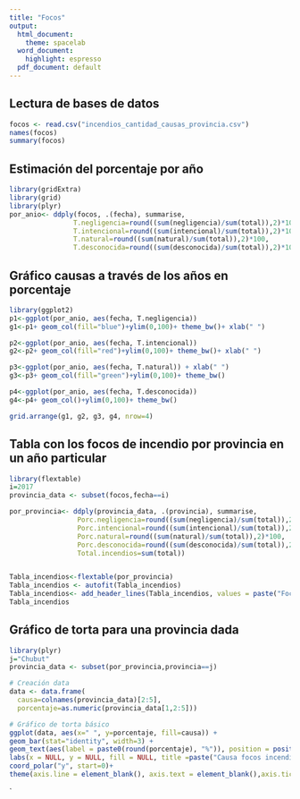 ```yaml
---
title: "Focos"
output:
  html_document: 
    theme: spacelab
  word_document: 
    highlight: espresso
  pdf_document: default
---
```


## Lectura de bases de datos


```r

focos <- read.csv("incendios_cantidad_causas_provincia.csv")
names(focos)
summary(focos)
```

## Estimación del porcentaje por año

```r
library(gridExtra)
library(grid)
library(plyr)
por_anio<- ddply(focos, .(fecha), summarise, 
                T.negligencia=round((sum(negligencia)/sum(total)),2)*100, 
                T.intencional=round((sum(intencional)/sum(total)),2)*100,
                T.natural=round((sum(natural)/sum(total)),2)*100,
                T.desconocida=round((sum(desconocida)/sum(total)),2)*100)
```

## Gráfico causas a través de los años en porcentaje

```r
library(ggplot2)
p1<-ggplot(por_anio, aes(fecha, T.negligencia)) 
g1<-p1+ geom_col(fill="blue")+ylim(0,100)+ theme_bw()+ xlab(" ")

p2<-ggplot(por_anio, aes(fecha, T.intencional)) 
g2<-p2+ geom_col(fill="red")+ylim(0,100)+ theme_bw()+ xlab(" ")

p3<-ggplot(por_anio, aes(fecha, T.natural)) + xlab(" ")
g3<-p3+ geom_col(fill="green")+ylim(0,100)+ theme_bw()

p4<-ggplot(por_anio, aes(fecha, T.desconocida)) 
g4<-p4+ geom_col()+ylim(0,100)+ theme_bw()

grid.arrange(g1, g2, g3, g4, nrow=4)

```

## Tabla con los focos de incendio por provincia en un año particular

```r
library(flextable)
i=2017
provincia_data <- subset(focos,fecha==i)

por_provincia<- ddply(provincia_data, .(provincia), summarise, 
                 Porc.negligencia=round((sum(negligencia)/sum(total)),2)*100, 
                 Porc.intencional=round((sum(intencional)/sum(total)),2)*100,
                 Porc.natural=round((sum(natural)/sum(total)),2)*100,
                 Porc.desconocida=round((sum(desconocida)/sum(total)),2)*100,
                 Total.incendios=sum(total))


Tabla_incendios<-flextable(por_provincia)
Tabla_incendios <- autofit(Tabla_incendios)
Tabla_incendios<- add_header_lines(Tabla_incendios, values = paste("Focos incendios total",i))
Tabla_incendios 

```

## Gráfico de torta para una provincia dada

```r
library(plyr)
j="Chubut"
provincia_data <- subset(por_provincia,provincia==j)

# Creación data
data <- data.frame(
  causa=colnames(provincia_data)[2:5],
  porcentaje=as.numeric(provincia_data[1,2:5]))

# Gráfico de torta básico
ggplot(data, aes(x=" ", y=porcentaje, fill=causa)) +
geom_bar(stat="identity", width=3) +
geom_text(aes(label = paste0(round(porcentaje), "%")), position = position_stack(vjust = 0.5)) +
labs(x = NULL, y = NULL, fill = NULL, title =paste("Causa focos incendios",j))+
coord_polar("y", start=0)+ 
theme(axis.line = element_blank(), axis.text = element_blank(),axis.ticks = element_blank())


```

`

